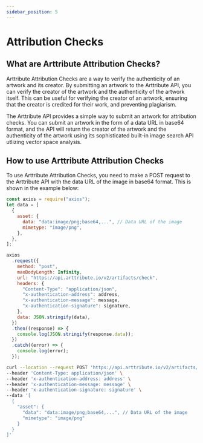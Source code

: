```yaml
---
sidebar_position: 5
---
```



# Attribution Checks

## What are Arttribute Attribution Checks?

Arttribute Attribution Checks are a way to verify the authenticity of an artwork and its creator. By submitting an artwork to the Arttribute API, you can verify the creator of the artwork and the authenticity of the artwork itself. This can be useful for verifying the creator of an artwork, ensuring that the creator is credited for their work, and preventing plagiarism.

The Arttribute API provides a simple way to submit an artwork for attribution checks. You can submit an artwork in the form of a data URL in base64 format, and the API will return the creator of the artwork and the authenticity of the artwork using its sophisticated built-in image search API utlizing vector space analysis.

## How to use Arttribute Attribution Checks

To use Arttribute Attribution Checks, you need to make a POST request to the Arttribute API with the data URL of the image in base64 format. This is shown in the example below:

<Tabs>

<TabItem value="nodejs" label="NodeJS">

```js title="Making a Node JS request with axios"
const axios = require("axios");
let data = [
  {
    asset: {
      data: "data:image/png;base64,...", // Data URL of the image
      mimetype: "image/png",
    },
  },
];

axios
  .request({
    method: "post",
    maxBodyLength: Infinity,
    url: "https://api.arttribute.io/v2/artifacts/check",
    headers: {
      "Content-Type": "application/json",
      "x-authentication-address": address,
      "x-authentication-message": message,
      "x-authentication-signature": signature,
    },
    data: JSON.stringify(data),
  })
  .then((response) => {
    console.log(JSON.stringify(response.data));
  })
  .catch((error) => {
    console.log(error);
  });
```

</TabItem>

<TabItem value="curl" label="cURL">

```bash title="Making a POST request with cURL"
curl --location --request POST 'https://api.arttribute.io/v2/artifacts/check' \
--header 'Content-Type: application/json' \
--header 'x-authentication-address: address' \
--header 'x-authentication-message: message' \
--header 'x-authentication-signature: signature' \
--data '[
  {
    "asset": {
      "data": "data:image/png;base64,...", // Data URL of the image
      "mimetype": "image/png"
    }
  }
]'

```

</TabItem>

</Tabs>
